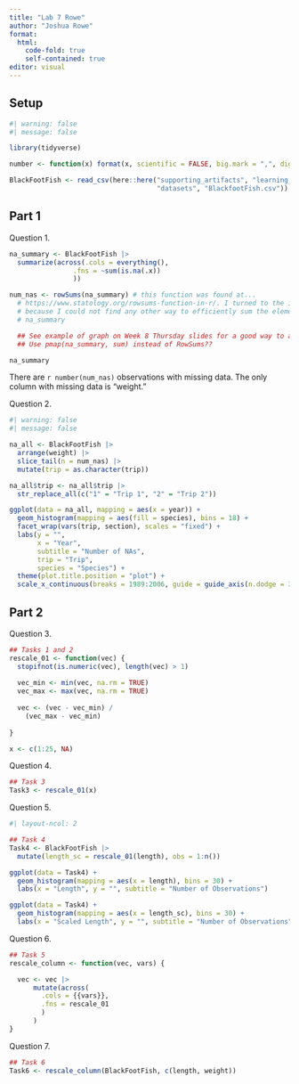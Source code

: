 ```yaml
---
title: "Lab 7 Rowe"
author: "Joshua Rowe"
format:
  html:
    code-fold: true
    self-contained: true
editor: visual
---
```


## Setup

```r
#| warning: false
#| message: false

library(tidyverse)

number <- function(x) format(x, scientific = FALSE, big.mark = ",", digits = 4)

BlackFootFish <- read_csv(here::here("supporting_artifacts", "learning_targets", 
                                     "datasets", "BlackfootFish.csv"))

```

## Part 1

Question 1.

```r

na_summary <- BlackFootFish |> 
  summarize(across(.cols = everything(),
                .fns = ~sum(is.na(.x))
                ))

num_nas <- rowSums(na_summary) # this function was found at...
  # https://www.statology.org/rowsums-function-in-r/. I turned to the internet...
  # because I could not find any other way to efficiently sum the elements of...
  # na_summary

  ## See example of graph on Week 8 Thursday slides for a good way to answer this problem
  ## Use pmap(na_summary, sum) instead of RowSums??

na_summary

```

There are `r number(num_nas)` observations with missing data. The only column with missing data is "weight."

Question 2.

```r
#| warning: false
#| message: false

na_all <- BlackFootFish |> 
  arrange(weight) |> 
  slice_tail(n = num_nas) |> 
  mutate(trip = as.character(trip))

na_all$trip <- na_all$trip |> 
  str_replace_all(c("1" = "Trip 1", "2" = "Trip 2"))

ggplot(data = na_all, mapping = aes(x = year)) +
  geom_histogram(mapping = aes(fill = species), bins = 18) + 
  facet_wrap(vars(trip, section), scales = "fixed") +
  labs(y = "", 
       x = "Year",
       subtitle = "Number of NAs",
       trip = "Trip",
       species = "Species") + 
  theme(plot.title.position = "plot") + 
  scale_x_continuous(breaks = 1989:2006, guide = guide_axis(n.dodge = 3)) 

```

## Part 2

Question 3.

```r

## Tasks 1 and 2
rescale_01 <- function(vec) {
  stopifnot(is.numeric(vec), length(vec) > 1)
  
  vec_min <- min(vec, na.rm = TRUE)
  vec_max <- max(vec, na.rm = TRUE)
  
  vec <- (vec - vec_min) / 
    (vec_max - vec_min)
  
}

x <- c(1:25, NA)

```

Question 4.

```r

## Task 3
Task3 <- rescale_01(x)

```

Question 5.

```r
#| layout-ncol: 2

## Task 4
Task4 <- BlackFootFish |> 
  mutate(length_sc = rescale_01(length), obs = 1:n())

ggplot(data = Task4) + 
  geom_histogram(mapping = aes(x = length), bins = 30) + 
  labs(x = "Length", y = "", subtitle = "Number of Observations")

ggplot(data = Task4) + 
  geom_histogram(mapping = aes(x = length_sc), bins = 30) + 
  labs(x = "Scaled Length", y = "", subtitle = "Number of Observations")

```

Question 6.

```r

## Task 5
rescale_column <- function(vec, vars) {

  vec <- vec |>
      mutate(across(
        .cols = {{vars}},
        .fns = rescale_01
        )
      )
}

```

Question 7.

```r

## Task 6
Task6 <- rescale_column(BlackFootFish, c(length, weight))

```
